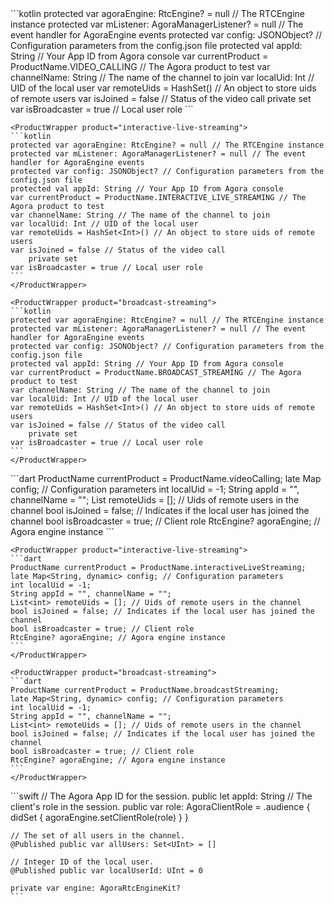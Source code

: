 <PlatformWrapper platform="android">
    <ProductWrapper product="video-calling">
    ```kotlin
    protected var agoraEngine: RtcEngine? = null // The RTCEngine instance
    protected var mListener: AgoraManagerListener? = null // The event handler for AgoraEngine events
    protected var config: JSONObject? // Configuration parameters from the config.json file
    protected val appId: String // Your App ID from Agora console
    var currentProduct = ProductName.VIDEO_CALLING // The Agora product to test
    var channelName: String // The name of the channel to join
    var localUid: Int // UID of the local user
    var remoteUids = HashSet<Int>() // An object to store uids of remote users
    var isJoined = false // Status of the video call
        private set
    var isBroadcaster = true // Local user role
    ```
    </ProductWrapper>

    <ProductWrapper product="interactive-live-streaming">
    ```kotlin
    protected var agoraEngine: RtcEngine? = null // The RTCEngine instance
    protected var mListener: AgoraManagerListener? = null // The event handler for AgoraEngine events
    protected var config: JSONObject? // Configuration parameters from the config.json file
    protected val appId: String // Your App ID from Agora console
    var currentProduct = ProductName.INTERACTIVE_LIVE_STREAMING // The Agora product to test
    var channelName: String // The name of the channel to join
    var localUid: Int // UID of the local user
    var remoteUids = HashSet<Int>() // An object to store uids of remote users
    var isJoined = false // Status of the video call
        private set
    var isBroadcaster = true // Local user role
    ```
    </ProductWrapper>

    <ProductWrapper product="broadcast-streaming">
    ```kotlin
    protected var agoraEngine: RtcEngine? = null // The RTCEngine instance
    protected var mListener: AgoraManagerListener? = null // The event handler for AgoraEngine events
    protected var config: JSONObject? // Configuration parameters from the config.json file
    protected val appId: String // Your App ID from Agora console
    var currentProduct = ProductName.BROADCAST_STREAMING // The Agora product to test
    var channelName: String // The name of the channel to join
    var localUid: Int // UID of the local user
    var remoteUids = HashSet<Int>() // An object to store uids of remote users
    var isJoined = false // Status of the video call
        private set
    var isBroadcaster = true // Local user role
    ```
    </ProductWrapper>    
</PlatformWrapper>
<PlatformWrapper platform="flutter">
    <ProductWrapper product="video-calling">
    ```dart
    ProductName currentProduct = ProductName.videoCalling;
    late Map<String, dynamic> config; // Configuration parameters
    int localUid = -1;
    String appId = "", channelName = "";
    List<int> remoteUids = []; // Uids of remote users in the channel
    bool isJoined = false; // Indicates if the local user has joined the channel
    bool isBroadcaster = true; // Client role
    RtcEngine? agoraEngine; // Agora engine instance
    ```
    </ProductWrapper>

    <ProductWrapper product="interactive-live-streaming">
    ```dart
    ProductName currentProduct = ProductName.interactiveLiveStreaming;
    late Map<String, dynamic> config; // Configuration parameters
    int localUid = -1;
    String appId = "", channelName = "";
    List<int> remoteUids = []; // Uids of remote users in the channel
    bool isJoined = false; // Indicates if the local user has joined the channel
    bool isBroadcaster = true; // Client role
    RtcEngine? agoraEngine; // Agora engine instance
    ```
    </ProductWrapper>

    <ProductWrapper product="broadcast-streaming">
    ```dart
    ProductName currentProduct = ProductName.broadcastStreaming;
    late Map<String, dynamic> config; // Configuration parameters
    int localUid = -1;
    String appId = "", channelName = "";
    List<int> remoteUids = []; // Uids of remote users in the channel
    bool isJoined = false; // Indicates if the local user has joined the channel
    bool isBroadcaster = true; // Client role
    RtcEngine? agoraEngine; // Agora engine instance
    ```
    </ProductWrapper>    
</PlatformWrapper>
<PlatformWrapper platform={["ios","macos"]}>
    ```swift
    // The Agora App ID for the session.
    public let appId: String
    // The client's role in the session.
    public var role: AgoraClientRole = .audience {
        didSet { agoraEngine.setClientRole(role) }
    }

    // The set of all users in the channel.
    @Published public var allUsers: Set<UInt> = []

    // Integer ID of the local user.
    @Published public var localUserId: UInt = 0

    private var engine: AgoraRtcEngineKit?
    ```
</PlatformWrapper>